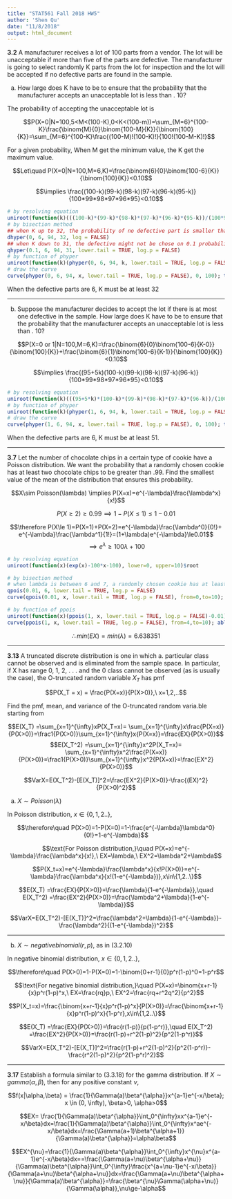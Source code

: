 ```yaml
---
title: "STAT561 Fall 2018 HW5"
author: 'Shen Qu'
date: "11/8/2018"
output: html_document
---
```


**3.2** A manufacturer receives a lot of 100 parts from a vendor. The lot will be unacceptable if more than five of the parts are defective. The manufacturer is going to select randomly K parts from the lot for inspection and the lot will be accepted if no defective parts are found in the sample.

(a) How large does K have to be to ensure that the probability that the manufacturer accepts an unacceptable lot is less than . 10?

The probability of accepting the unacceptable lot is

$$P(X=0|N=100,5<M<(100-K),0<K<(100-m))=\sum_{M=6}^{100-K}\frac{\binom{M}{0}\binom{100-M}{K}}{\binom{100}{K}}=\sum_{M=6}^{100-K}\frac{(100-M)!(100-K)!}{100!(100-M-K)!}$$

For a given probability, When M get the minimum value, the K get the maximum value.

$$Let\quad P(X=0|N=100,M=6,K)=\frac{\binom{6}{0}\binom{100-6}{K}}{\binom{100}{K}}<0.10$$

$$\implies \frac{(100-k)(99-k)(98-k)(97-k)(96-k)(95-k)}{100*99*98*97*96*95}<0.10$$

```r
# by resolving equation
uniroot(function(k)(((100-k)*(99-k)*(98-k)*(97-k)*(96-k)*(95-k))/(100*99*98*97*96*95)-0.1), lower=0, upper=100)$root
# by bisection method
## when K up to 32, the probability of no defective part is smaller than 0.1.
dhyper(0, 6, 94, 32, log = FALSE)
## when K down to 31, the defective might not be chose on 0.1 probability.
qhyper(0.1, 6, 94, 31, lower.tail = TRUE, log.p = FALSE)
# by function of phyper
uniroot(function(k)(phyper(0, 6, 94, k, lower.tail = TRUE, log.p = FALSE)-0.1), lower=0, upper=100)$root
# draw the curve
curve(phyper(0, 6, 94, x, lower.tail = TRUE, log.p = FALSE), 0, 100); text(0,0.1, "0.1"); abline(h = 0.1, lty = 2); text(32,0, "32"); abline(v = 32, lty = 3)
```

 When the defective parts are 6, K must be at least 32

****
(b) Suppose the manufacturer decides to accept the lot if there is at most one defective in the sample. How large does K have to be to ensure that the probability that the manufacturer accepts an unacceptable lot is less than . 10?

$$P(X=0 or 1|N=100,M=6,K)=\frac{\binom{6}{0}\binom{100-6}{K-0}}{\binom{100}{K}}+\frac{\binom{6}{1}\binom{100-6}{K-1}}{\binom{100}{K}}<0.10$$

$$\implies \frac{(95+5k)(100-k)(99-k)(98-k)(97-k)(96-k)}{100*99*98*97*96*95}<0.10$$

```r
# by resolving equation
uniroot(function(k)(((95+5*k)*(100-k)*(99-k)*(98-k)*(97-k)*(96-k))/(100*99*98*97*96*95)-0.1), lower=0, upper=100)$root
# by function of phyper
uniroot(function(k)(phyper(1, 6, 94, k, lower.tail = TRUE, log.p = FALSE)-0.1), lower=1, upper=100)$root
# draw the curve
curve(phyper(1, 6, 94, x, lower.tail = TRUE, log.p = FALSE), 0, 100); text(0,0.1, "0.1"); abline(h = 0.1, lty = 2); text(51,0, "51"); abline(v = 51, lty = 3)
```

When the defective parts are 6, K must be at least 51.

****
**3.7** Let the number of chocolate chips in a certain type of cookie have a Poisson distribution. We want the probability that a randomly chosen cookie has at least two chocolate chips to be greater than .99. Find the smallest value of the mean of the distribution that ensures this probability.

$$X\sim Poisson(\lambda) \implies P(X=x)=e^{-\lambda}\frac{\lambda^x}{x!}$$

$$P(X\ge 2)\ge0.99 \implies1-P(X\le 1)\le1-0.01$$

$$\therefore P(X\le 1)=P(X=1)+P(X=2)=e^{-\lambda}\frac{\lambda^0}{0!}+ e^{-\lambda}\frac{\lambda^1}{1!}=(1+\lambda)e^{-\lambda}\le0.01$$
$$\implies e^{\lambda}\ge100\lambda+100$$

```R
# by resolving equation
uniroot(function(x)(exp(x)-100*x-100), lower=0, upper=10)$root

# by bisection method
# when lambda is between 6 and 7, a randomly chosen cookie has at least 2 chocolate chips on 0.01 probability.
qpois(0.01, 6, lower.tail = TRUE, log.p = FALSE)
curve(qpois(0.01, x, lower.tail = TRUE, log.p = FALSE), from=0,to=10); text(7,0, "7"); abline(v = 7, lty = 3)

# by function of ppois
uniroot(function(x)(ppois(1, x, lower.tail = TRUE, log.p = FALSE)-0.01), lower=0, upper=100)$root
curve(ppois(1, x, lower.tail = TRUE, log.p = FALSE), from=4,to=10); abline(h = 0.01, lty = 2); text(6.64,0, "6.638351"); abline(v = 6.638351, lty = 3)
```

$$\therefore min(EX)=min(\lambda)=6.638351$$

****
**3.13** A truncated discrete distribution is one in which a. particular class cannot be observed and is eliminated from the sample space. In particular, if X has range 0, 1, 2, . . . and the 0 class cannot be observed (as is usually the case), the O-truncated random variable $X_T$ has pmf

$$P(X_T = x) = \frac{P(X=x)}{P(X>0)},\ x=1,2,..$$

Find the pmf, mean, and variance of the O-truncated random varia.ble starting from

$$E(X_T) =\sum_{x=1}^{\infty}xP(X_T=x)= \sum_{x=1}^{\infty}x\frac{P(X=x)}{P(X>0)}=\frac1{P(X>0)}\sum_{x=1}^{\infty}x{P(X=x)}=\frac{EX}{P(X>0)}$$
$$E(X_T^2) =\sum_{x=1}^{\infty}x^2P(X_T=x)= \sum_{x=1}^{\infty}x^2\frac{P(X=x)}{P(X>0)}=\frac1{P(X>0)}\sum_{x=1}^{\infty}x^2{P(X=x)}=\frac{EX^2}{P(X>0)}$$

$$VarX=E(X_T^2)-[E(X_T)]^2=\frac{EX^2}{P(X>0)}-\frac{(EX)^2}{P(X>0)^2}$$

(a) $X\sim Poisson(\lambda)$

In Poisson distribution, $x\in\{0,1,2..\}$,

$$\therefore\quad P(X>0)=1-P(X=0)=1-\frac{e^{-\lambda}\lambda^0}{0!}=1-e^{-\lambda}$$

$$\text{For Poisson distribution,}\quad P(X=x)=e^{-\lambda}\frac{\lambda^x}{x!},\ EX=\lambda,\ EX^2=\lambda^2+\lambda$$

$$P(X_t=x)=e^{-\lambda}\frac{\lambda^x}{x!P(X>0)}=e^{-\lambda}\frac{\lambda^x}{x!(1-e^{-\lambda})},x\in\{1,2..\}$$

$$E(X_T) =\frac{EX}{P(X>0)}=\frac{\lambda}{1-e^{-\lambda}},\quad E(X_T^2) =\frac{EX^2}{P(X>0)}=\frac{\lambda^2+\lambda}{1-e^{-\lambda}}$$

$$VarX=E(X_T^2)-[E(X_T)]^2=\frac{\lambda^2+\lambda}{1-e^{-\lambda}}-\frac{\lambda^2}{(1-e^{-\lambda})^2}$$

****
(b) $X\sim negative binomial(r, p)$, as in (3.2.10)

In negative binomial distribution, $x\in\{0,1,2..\}$,

$$\therefore\quad P(X>0)=1-P(X=0)=1-\binom{0+r-1}{0}p^r(1-p)^0=1-p^r$$

$$\text{For negative binomial distribution,}\quad P(X=x)=\binom{x+r-1}{x}p^r(1-p)^x,\ EX=\frac{rq}p,\ EX^2=\frac{rq+r^2q^2}{p^2}$$

$$P(X_t=x)=\frac{\binom{x+r-1}{x}p^r(1-p)^x}{P(X>0)}=\frac{\binom{x+r-1}{x}p^r(1-p)^x}{1-p^r},x\in\{1,2..\}$$

$$E(X_T) =\frac{EX}{P(X>0)}=\frac{r(1-p)}{p(1-p^r)},\quad E(X_T^2) =\frac{EX^2}{P(X>0)}=\frac{r(1-p)+r^2(1-p)^2}{p^2(1-p^r)}$$

$$VarX=E(X_T^2)-[E(X_T)]^2=\frac{r(1-p)+r^2(1-p)^2}{p^2(1-p^r)}-\frac{r^2(1-p)^2}{p^2(1-p^r)^2}$$


****
**3.17** Establish a formula similar to (3.3.18) for the gamma distribution. If $X \sim gamma(\alpha, \beta)$, then for any positive constant $\nu$,
<!--
$$f(x|\alpha,\beta)=\frac1{B(\alpha,\beta)}x^{\alpha-1}(1-x)^{\beta-1}, x \in (0, 1), \beta>0, \alpha>0$$

$$B(\alpha,\beta)=\int_0^1x^{\alpha-1}(1-x)^{\beta-1}dx =\frac{\Gamma(\alpha)\Gamma(\beta)}{\Gamma(\alpha+\beta)}; x \in (0, 1), \beta>0, \alpha>0$$


$$(3.3.18)\quad EX^n=\frac{1}{B(\alpha,\beta)}\int_0^1x^nx^{\alpha-1}(1-x)^{\beta-1}dx=\frac{B(a+n,\beta)}{B(\alpha,\beta)}=\frac{\Gamma(\alpha+n)\Gamma(\alpha+\beta)}{\Gamma(\alpha+\beta+n)\Gamma(\alpha)} $$ -->


$$f(x|\alpha,\beta) = \frac{1}{\Gamma(a)\beta^{\alpha}}x^{a-1}e^{-x/\beta}; x \in (0, \infty), \beta>0, \alpha>0$$

$$EX= \frac{1}{\Gamma(a)\beta^{\alpha}}\int_0^{\infty}xx^{a-1}e^{-x/\beta}dx=\frac{1}{\Gamma(a)\beta^{\alpha}}\int_0^{\infty}x^ae^{-x/\beta}dx=\frac{\Gamma(a+1)\beta^{\alpha+1}}{\Gamma(a)\beta^{\alpha}}=\alpha\beta$$

$$EX^{\nu}=\frac{1}{\Gamma(a)\beta^{\alpha}}\int_0^{\infty}x^{\nu}x^{a-1}e^{-x/\beta}dx==\frac{\Gamma(a+\nu)\beta^{\alpha+\nu}}{\Gamma(a)\beta^{\alpha}}\int_0^{\infty}\frac{x^{a+\nu-1}e^{-x/\beta}}{\Gamma(a+\nu)\beta^{\alpha+\nu}}dx=\frac{\Gamma(a+\nu)\beta^{\alpha+\nu}}{\Gamma(a)\beta^{\alpha}}=\frac{\beta^{\nu}\Gamma(\alpha+\nu)}{\Gamma(\alpha)},\nu\ge-\alpha$$

<!--

$$VarX= \alpha\beta^2;\ M_X(t)=\left(\frac{1}{1 - \beta t}\right)^a, t < \frac1\beta$$

$$When\quad \beta=1,\quad\Gamma(\alpha)= \int_0^{\infty}t^{\alpha-1}e^{-t}dx$$


$$When \beta=\frac1\lambda,\quad(\Gamma (a, \lambda); f(x) = \frac{1}{\Gamma(a)}(\lambda x)^ae^{-\lambda x}\frac{1}{x}; x \in (0, \infty) \frac{a}{\lambda} \frac{a}{\lambda^2} \left(\frac{\lambda}{\lambda - t}\right)^a, t < \lambda)$$ -->
